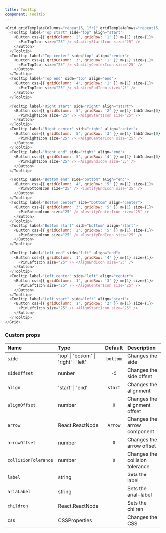 ```yaml
---
title: Tooltip
component: Tooltip
---
```


```js live=true
<Grid gridTemplateColumns="repeat(5, 1fr)" gridTemplateRows="repeat(5, 1fr)">
  <Tooltip label="Top start" side="top" align="start">
    <Button css={{ gridColumn: '2', gridRow: '1' }} m={1} size={1}>
      <PinTopIcon size="25" /> <JustifyStartIcon size="25" />
    </Button>
  </Tooltip>
  <Tooltip label="Top center" side="top" align="center">
    <Button css={{ gridColumn: '3', gridRow: '1' }} m={1} size={1}>
      <PinTopIcon size="25" /> <JustifyCenterIcon size="25" />
    </Button>
  </Tooltip>
  <Tooltip label="Top end" side="top" align="end">
    <Button css={{ gridColumn: '4', gridRow: '1' }} m={1} size={1}>
      <PinTopIcon size="25" /> <JustifyEndIcon size="25" />
    </Button>
  </Tooltip>

  <Tooltip label="Right start" side="right" align="start">
    <Button css={{ gridColumn: '5', gridRow: '2' }} m={1} tabIndex={0} size={1}>
      <PinRightIcon size="25" /> <AlignStartIcon size="25" />
    </Button>
  </Tooltip>
  <Tooltip label="Right center" side="right" align="center">
    <Button css={{ gridColumn: '5', gridRow: '3' }} m={1} tabIndex={0} size={1}>
      <PinRightIcon size="25" /> <AlignCenterIcon size="25" />
    </Button>
  </Tooltip>
  <Tooltip label="Right end" side="right" align="end">
    <Button css={{ gridColumn: '5', gridRow: '4' }} m={1} tabIndex={0} size={1}>
      <PinRightIcon size="25" /> <AlignEndIcon size="25" />
    </Button>
  </Tooltip>

  <Tooltip label="Bottom end" side="bottom" align="end">
    <Button css={{ gridColumn: '4', gridRow: '5' }} m={1} size={1}>
      <PinBottomIcon size="25" /> <JustifyEndIcon size="25" />
    </Button>
  </Tooltip>
  <Tooltip label="Bottom center" side="bottom" align="center">
    <Button css={{ gridColumn: '3', gridRow: '5' }} m={1} size={1}>
      <PinBottomIcon size="25" /> <JustifyCenterIcon size="25" />
    </Button>
  </Tooltip>
  <Tooltip label="Bottom start" side="bottom" align="start">
    <Button css={{ gridColumn: '2', gridRow: '5' }} m={1} size={1}>
      <PinBottomIcon size="25" /> <JustifyEndIcon size="25" />
    </Button>
  </Tooltip>

  <Tooltip label="Left end" side="left" align="end">
    <Button css={{ gridColumn: '1', gridRow: '4' }} m={1} size={1}>
      <PinLeftIcon size="25" /> <AlignEndIcon size="25" />
    </Button>
  </Tooltip>
  <Tooltip label="Left center" side="left" align="center">
    <Button css={{ gridColumn: '1', gridRow: '3' }} m={1} size={1}>
      <PinLeftIcon size="25" /> <AlignCenterIcon size="25" />
    </Button>
  </Tooltip>
  <Tooltip label="Left start" side="left" align="start">
    <Button css={{ gridColumn: '1', gridRow: '2' }} m={1} size={1}>
      <PinLeftIcon size="25" /> <AlignStartIcon size="25" />
    </Button>
  </Tooltip>
</Grid>
```

### Custom props

| Name                 | Type                                   | Default  | Description                     |
| :------------------- | :------------------------------------- | :------: | :------------------------------ |
| `side`               | 'top' \| 'bottom' \| 'right' \| 'left' | `bottom` | Changes the side                |
| `sideOffset`         | nunber                                 |   `-5`   | Changes the side offset         |
| `align`              | 'start' \| 'end'                       | `start`  | Changes the alignment           |
| `alignOffset`        | number                                 |   `0`    | Changes the alignment offset    |
| `arrow`              | React.ReactNode                        | `Arrow`  | Changes the arrow component     |
| `arrowOffset`        | number                                 |   `0`    | Changes the arrow offset        |
| `collisionTolerance` | number                                 |   `0`    | Changes the collision tolerance |
| `label`              | string                                 |          | Sets the label                  |
| `ariaLabel`          | string                                 |          | Sets the arial-label            |
| `children`           | React.ReactNode                        |          | Sets the chilren                |
| `css`                | CSSProperties                          |          | Changes the CSS                 |
